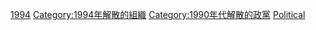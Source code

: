 {{Cat topic in year| topic=解散的政黨| year=1994}}

[[Category:各年份解散政黨|1994]]
[[Category:1994年解散的組織|Category:1994年解散的組織]]
[[Category:1990年代解散的政黨|Category:1990年代解散的政黨]]
[[Category:1994年政治|Political]]